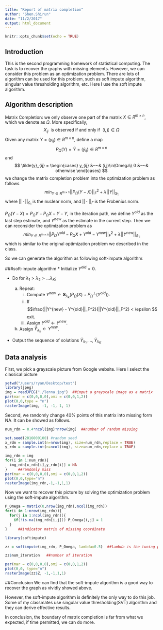 ```yaml
---
title: "Report of matrix completion"
author: "Shen.Shirun"
date: "11/2/2017"
output: html_document
---
```


```r
knitr::opts_chunk$set(echo = TRUE)
```

## Introduction

This is the second programming homework of statistical computing. The task is to recover the graphs with missing elements. However, we can consider this problem as an optimization problem. There are lots of algorithm can be used for this problem, such as soft impute algorithm, singular value thresholding algorithm, etc. Here I use the soft impute algorithm.

## Algorithm description

Matrix Completion: we only observe one part of the matrix $X \in R^{m\times n}$, which we denote as $\Omega$. More specifically,
$$X_{ij}~~\text{is observed if and only if}~~(i,j)\in \Omega$$
Given any matrix $Y=(y_{ij})\in R^{m\times n}$, define a map
$$P_{\Omega}(Y) = \tilde{Y} = (\tilde{y}_{ij}) \in R^{m\times n}$$
and
$$
\tilde{y}_{ij} = 
 \begin{cases}
   y_{ij} &~~& (i,j)\in\Omega\\
   0  &~~& otherwise
   \end{cases}
$$
we change the matrix completion problem into the optimization problem as follows
$$
min_{Y \in R^{m\times n}}||P_{\Omega}(Y-X)||_F^2 + \lambda ||Y||_{S_1}
$$
where $||\cdot||_{S_1}$ is the nuclear norm, and $||\cdot||_F$ is the Frobenius norm.

$P_{\Omega}(Y - X) = P_{\Omega}Y - P_{\Omega}X + Y - Y$, in the iteration path, we define $Y^{old}$ as the last step estimate, and $Y^{new}$ as the estimate in the current step. Then we can reconsider the optimization problem as
$$
min_{Y\in R^{m\times n}} ||P_{\Omega}Y^{old} - P_{\Omega}X + Y^{old} - Y^{new}||_F^2 + \lambda||Y^{new}||_{S_1}
$$
which is similar to the original optimization problem we described in the class.

So we can generate the algorithm as following soft-impute algorithm:

###soft-impute algorithm
* Initialize $Y^{old}=0$.

* Do for $\lambda_1 > \lambda_2 > \dots \lambda_K$;

    (a) Repeat:
        i. Compute $Y^{new} \leftarrow \mathbf{S}_{\lambda_k}(P_{\Omega}(X)+ P_{\Omega}^{\perp}(Y^{old})).$
        ii. If 
        $$\frac{||Y^{new} - Y^{old}||_F^2}{||Y^{old}||_F^2} < \epsilon $$ 
            exit.
        iii. Assign $Y^{old} \leftarrow Y^{new}$.
    (b) Assign $\hat{Y}_{\lambda_k} \leftarrow Y^{new}$.
* Output the sequence of solutions $\hat{Y}_{\lambda_1},\dots,\hat{Y}_{\lambda_K}$


## Data analysis
First, we pick a grayscale picture from Google website. Here I select the classical picture

```r
setwd("/users/ryan/Desktop/test")
library(jpeg)
img = readJPEG("./lenna.jpg")  ##input a grayscale image as a matrix
par(mar = c(0,0,0,0),omi = c(0,0,1,2))
plot(0,0,type = "n")
rasterImage(img, -1, -1, 1, 1)
```

Second, we randomly change $40\%$ points of this matrix into missing form NA. It can be showed as follows.

```r
num_rdn = 0.4*ncol(img)*nrow(img)  ##number of random missing

set.seed(2016000100) #random seed
x_rdn = sample.int(n=nrow(img), size=num_rdn,replace = TRUE)
y_rdn = sample.int(n=ncol(img), size=num_rdn,replace = TRUE)

img_rdn = img
for(i in 1:num_rdn){
  img_rdn[x_rdn[i],y_rdn[i]] = NA
}     ##randomly miss
par(mar = c(0,0,0,0),omi = c(0,0,1,2))
plot(0,0,type="n")
rasterImage(img_rdn,-1,-1,1,1)
```

Now we want to recover this picture by solving the optimization problem using the soft-impute algorithm.

```r
P_Omega = matrix(0,nrow(img_rdn),ncol(img_rdn))
for(i in 1:nrow(img_rdn)){
  for(j in 1:ncol(img_rdn)){
    if(!is.na(img_rdn[i,j])) P_Omega[i,j] = 1
  }
}     ##indicator matrix of missing coordinate

library(softimpute)

zz = softimpute(img_rdn, P_Omega, lambda=0.5)  ##lambda is the tuning parameter for penalty

zz$num_iteration   ##number of iteration

par(mar = c(0,0,0,0),omi = c(0,0,1,2))
plot(0,0, type="n")
rasterImage(zz$Z, -1,-1,1,1)

```

##Conclusion
We can find that the soft-impute algorithm is a good way to recover the graph as vividly showed above.

However, the soft-impute algorithm is definitely the only way to do this job. Some of my classmates use singular value thresholding(SVT) algorithm and they can derive effective results.

In conclusion, the boundary of matrix completion is far from what we expected, if time permitted, we can do more.